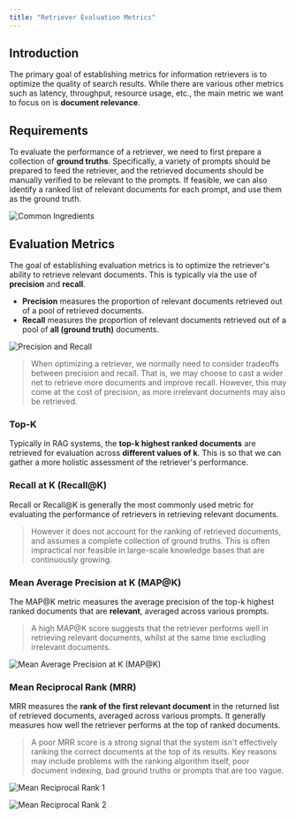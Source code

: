 ```yaml
---
title: "Retriever Evaluation Metrics"
---
```


## Introduction

The primary goal of establishing metrics for information retrievers is to optimize the quality of search results. 
While there are various other metrics such as latency, throughput, resource usage, etc., 
the main metric we want to focus on is **document relevance**. 

## Requirements

To evaluate the performance of a retriever, we need to first prepare a collection of **ground truths**. 
Specifically, a variety of prompts should be prepared to feed the retriever, and the retrieved documents should be manually verified to be relevant to the prompts. 
If feasible, we can also identify a ranked list of relevant documents for each prompt, and use them as the ground truth. 

![Common Ingredients](/images/aPRyJIzz4I.png)

## Evaluation Metrics

The goal of establishing evaluation metrics is to optimize the retriever's ability to retrieve relevant documents. 
This is typically via the use of **precision** and **recall**. 

- **Precision** measures the proportion of relevant documents retrieved out of a pool of retrieved documents. 
- **Recall** measures the proportion of relevant documents retrieved out of a pool of **all (ground truth)** documents. 

![Precision and Recall](/images/hfLUtHTwIA.png)

>When optimizing a retriever, we normally need to consider tradeoffs between precision and recall. 
That is, we may choose to cast a wider net to retrieve more documents and improve recall. 
However, this may come at the cost of precision, as more irrelevant documents may also be retrieved. 

### Top-K

Typically in RAG systems, the **top-k highest ranked documents** are retrieved for evaluation across **different values of k**. 
This is so that we can gather a more holistic assessment of the retriever's performance. 

### Recall at K (Recall@K)

Recall or Recall@K is generally the most commonly used metric for evaluating the performance of retrievers in retrieving relevant documents. 

>However it does not account for the ranking of retrieved documents, and assumes a complete collection of ground truths. 
This is often impractical nor feasible in large-scale knowledge bases that are continuously growing.

### Mean Average Precision at K (MAP@K)

The MAP@K metric measures the average precision of the top-k highest ranked documents that are **relevant**, averaged across various prompts. 

>A high MAP@K score suggests that the retriever performs well in retrieving relevant documents, whilst at the same time excluding irrelevant documents. 

![Mean Average Precision at K (MAP@K)](/images/ckkNZeL6Ot.png)

### Mean Reciprocal Rank (MRR)

MRR measures the **rank of the first relevant document** in the returned list of retrieved documents, averaged across various prompts. 
It generally measures how well the retriever performs at the top of ranked documents.

>A poor MRR score is a strong signal that the system isn't effectively ranking the correct documents at the top of its results. 
Key reasons may include problems with the ranking algorithm itself, poor document indexing, bad ground truths or prompts that are too vague.

![Mean Reciprocal Rank 1](/images/Zc7tzGmaSt.png)

![Mean Reciprocal Rank 2](/images/0nA49Uw3hB.png)